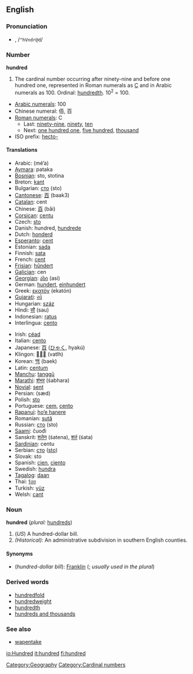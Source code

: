 ==English==

{{rank|round|kind|form|279|hundred|believe|white|means}}

===Pronunciation===
*{{IPAchar|hŭn'drəd, /ˈhʌndrəd/}}, /<tt>"hVndr@d</tt>/

===Number===
'''hundred'''
# The cardinal number occurring after ninety-nine and before one hundred one, represented in Roman numerals as [[C]] and in Arabic numerals as 100.  Ordinal: [[hundredth]].  10<sup>2</sup> = 100.
*[[w:Arabic numerals|Arabic numerals]]: 100
*Chinese numeral: 佰, 百
*[[w:Roman numerals|Roman numerals]]: C
**Last: [[ninety-nine]], [[ninety]], [[ten]]
**Next: [[one hundred one]], [[five hundred]], [[thousand]]
*ISO prefix: [[hecto-]]

====Translations====
{{top}}
*Arabic: {{ARchar|[[مئة]]}} (mé’a) {{f}}
*[[Aymara]]: pataka
*[[Bosnian]]: sto, stotina {{f}}
*Breton: [[kant]]
*Bulgarian: [[сто]] (sto)
*[[Cantonese]]: [[百]] (baak3)
*[[Catalan]]: cent
*Chinese: [[百]] (bǎi)
*[[Corsican]]: [[centu]] {{f}}
*Czech: [[sto#Czech|sto]]
*Danish: hundred, [[hundrede]]
*Dutch: [[honderd]] {{f}}
*[[Esperanto]]: [[cent#Esperanto|cent]]
*Estonian: [[sada]]
*Finnish: [[sata]]
*French: [[cent#French|cent]] {{m}}
*[[Frisian]]: [[hûndert]]
*[[Galician]]: cen
*[[Georgian]]: [[ასი]] (asi)
*German: [[hundert]], [[einhundert]]
*Greek: [[εκατόν]] (ekatón)
*[[Gujarati]]: [[સો]]
*Hungarian: [[száz]]
*Hindi: [[सौ]] (sau)
*Indonesian: [[ratus]]
*Interlingua: [[cento#Interlingua|cento]]
{{mid}}
*Irish: [[céad]]
*Italian: [[cento#Italian|cento]] {{m}}
*Japanese: [[百]] ([[ひゃく]], hyakú)
*Klingon: [[]] (vatlh)
*Korean: [[백]] (baek)
*Latin: [[centum]]
*[[Manchu]]: [[tanggū]]
*[[Marathi]]: [[शंभर]] (śabhara)
*[[Novial]]: [[sent]]
*Persian: {{FAchar|[[صَد]]}} (sæd)
*Polish: [[sto#Polish|sto]]
*Portuguese: [[cem]], [[cento#Portuguese|cento]]
*[[Rapanui]]: [[ho’e hanere]]
*Romanian: [[sută]] {{f}}
*Russian: [[сто]] (sto)
*[[Saami]]: čuođi
*Sanskrit: [[शतेन]] (śatena), [[शतं]] (śata)
*[[Sardinian]]: centu
*Serbian: [[сто]] ([[sto]])
*Slovak: sto
*Spanish: [[cien]], [[ciento]]
*Swedish: [[hundra]]
*[[Tagalog]]: [[daan]]
*Thai: [[ร้อย]]
*Turkish: [[yüz]]
*Welsh: [[cant#Welsh|cant]]
{{bottom}}

===Noun===
'''hundred''' (''plural:'' [[hundreds]])
#(''US'') A hundred-dollar bill.
#''(Historical):'' An administrative subdivision in southern English counties.

====Synonyms====
*(''hundred-dollar bill''): [[Franklin]] ({{slang}}; ''usually used in the plural'')

===Derived words===
*[[hundredfold]]
*[[hundredweight]]
*[[hundredth]]
*[[hundreds and thousands]]

===See also===
*[[wapentake]]

[[Category:Geography]]
[[Category:Cardinal numbers]]

[[io:Hundred]]
[[it:hundred]]
[[fi:hundred]]